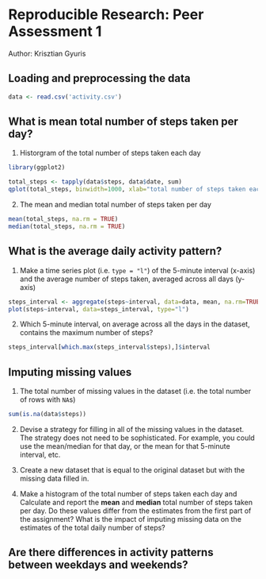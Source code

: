 Reproducible Research: Peer Assessment 1
========================================================
Author: Krisztian Gyuris

## Loading and preprocessing the data
```r
data <- read.csv('activity.csv')
```


## What is mean total number of steps taken per day?

1. Historgram of the total number of steps taken each day
```r
library(ggplot2)

total_steps <- tapply(data$steps, data$date, sum)
qplot(total_steps, binwidth=1000, xlab="total number of steps taken each day")

```

2. The mean and median total number of steps taken per day
```r
mean(total_steps, na.rm = TRUE)
median(total_steps, na.rm = TRUE)
```

## What is the average daily activity pattern?

1. Make a time series plot (i.e. `type = "l"`) of the 5-minute interval (x-axis) and the average number of steps taken, averaged across all days (y-axis)
```r
steps_interval <- aggregate(steps~interval, data=data, mean, na.rm=TRUE)
plot(steps~interval, data=steps_interval, type="l")
```

2. Which 5-minute interval, on average across all the days in the dataset, contains the maximum number of steps?
```r
steps_interval[which.max(steps_interval$steps),]$interval
```
## Imputing missing values


1. The total number of missing values in the dataset (i.e. the total number of rows with `NA`s)

```r
sum(is.na(data$steps))
```
2. Devise a strategy for filling in all of the missing values in the dataset. The strategy does not need to be sophisticated. For example, you could use the mean/median for that day, or the mean for that 5-minute interval, etc.

3. Create a new dataset that is equal to the original dataset but with the missing data filled in.

4. Make a histogram of the total number of steps taken each day and Calculate and report the **mean** and **median** total number of steps taken per day. Do these values differ from the estimates from the first part of the assignment? What is the impact of imputing missing data on the estimates of the total daily number of steps?



## Are there differences in activity patterns between weekdays and weekends?

